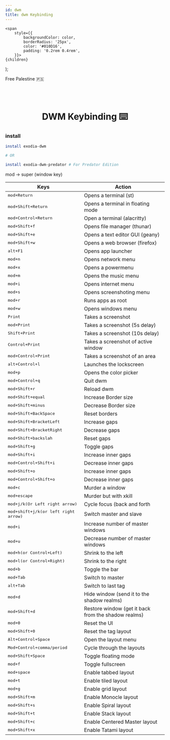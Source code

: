 ```yaml
---
id: dwm
title: dwm Keybinding
---
```


<!-- Badges -->
    <span
        style={{
            backgroundColor: color,
            borderRadius: '25px',
            color: '#010D16',
            padding: '0.2rem 0.4rem',
        }}>
    {children}
  </span>
);

<Highlight color="#04bdcb">Free Palestine 🇵🇸</Highlight>   <br></br><br></br>


<h1 align="center"> DWM Keybinding ⌨️  </h1>

### install 

```bash
install exodia-dwm

# OR

install exodia-dwm-predator # For Predator Edition
```
mod -> super (window key)

| Keys | Action |
| --- | --- |
|<kbd>mod+Return</kbd> | Opens a terminal (st) |
|<kbd>mod+Shift+Return</kbd> | Opens a terminal in floating mode |
|<kbd>mod+Control+Return</kbd>| Open a terminal (alacritty)
|<kbd>mod+Shift+f</kbd> | Opens file manager (thunar) |
|<kbd>mod+Shift+e</kbd> | Opens a text editor GUI (geany) |
|<kbd>mod+Shift+w</kbd> | Opens a web browser (firefox) |
|<kbd>alt+F1</kbd> | Opens app launcher |
|<kbd>mod+n</kbd> | Opens network menu |
|<kbd>mod+x</kbd> | Opens a powermenu |
|<kbd>mod+m</kbd> | Opens the music menu |
|<kbd>mod+i</kbd> | Opens internet menu |
|<kbd>mod+s</kbd> | Opens screenshoting menu |
|<kbd>mod+r</kbd> | Runs apps as root |
|<kbd>mod+w</kbd> | Opens windows menu |
|<kbd>Print</kbd> | Takes a screenshot |
|<kbd>mod+Print</kbd> | Takes a screenshot (5s delay) |
|<kbd>Shift+Print</kbd> | Takes a screenshot (10s delay)|
|<kbd>Control+Print</kbd> | Takes a screenshot of active window |
|<kbd>mod+Control+Print</kbd> | Takes a screenshot of an area |
|<kbd>alt+Control+l</kbd> | Launches the lockscreen |
|<kbd>mod+p</kbd>| Opens the color picker |
|<kbd>mod+Control+q</kbd>| Quit dwm |
|<kbd>mod+Shift+r</kbd>| Reload dwm |
|<kbd>mod+Shift+equal</kbd>| Increase Border size |
|<kbd>mod+Shift+minus</kbd>| Decrease Border size |
|<kbd>mod+Shift+BackSpace</kbd>| Reset borders |
|<kbd>mod+Shift+BracketLeft</kbd>| Increase gaps |
|<kbd>mod+Shift+BracketRight</kbd>| Decrease gaps |
|<kbd>mod+Shift+backslah</kbd>| Reset gaps |
|<kbd>mod+Shift+g</kbd>| Toggle gaps |
|<kbd>mod+Shift+i</kbd>| Increase inner gaps |
|<kbd>mod+Control+Shift+i</kbd>| Decrease inner gaps |
|<kbd>mod+Shift+o</kbd>| Increase inner gaps |
|<kbd>mod+Control+Shift+o</kbd>| Decrease inner gaps |
|<kbd>mod+c</kbd>| Murder a window |
|<kbd>mod+escape</kbd>| Murder but with xkill |
|<kbd>mod+j/k(Or Left right arrow)</kbd> | Cycle focus (back and forth |
|<kbd>mod+shift+j/k(or left right arrow)</kbd>| Switch master and slave |
|<kbd>mod+i</kbd> | Increase number of master windows |
|<kbd>mod+u</kbd>| Decrease number of master windows |
|<kbd>mod+h(or Control+Left)</kbd>| Shrink to the left |
|<kbd>mod+l(or Control+Right)</kbd>| Shrink to the right |
|<kbd>mod+b</kbd>| Toggle the bar |
|<kbd>mod+Tab</kbd>| Switch to master |
|<kbd>alt+Tab</kbd>| Switch to last tag |
|<kbd>mod+d</kbd>| Hide window (send it to the shadow realms) |
|<kbd>mod+Shift+d</kbd>| Restore window (get it back from the shadow realms) |
|<kbd>mod+0</kbd>| Reset the UI |
|<kbd>mod+Shift+0</kbd>| Reset the tag layout |
|<kbd>Alt+Control+Space</kbd>| Open the layout menu |
|<kbd>Mod+Control+comma/period</kbd>| Cycle through the layouts |
|<kbd>mod+Shift+Space</kbd>| Toggle floating mode |
|<kbd>mod+f</kbd>| Toggle fullscreen |
|<kbd>mod+space</kbd>| Enable tabbed layout |
|<kbd>mod+t</kbd>| Enable tiled layout |
|<kbd>mod+g</kbd>| Enable grid layout |
|<kbd>mod+Shift+m</kbd>| Enable Monocle layout |
|<kbd>mod+Shift+s</kbd>| Enable Spiral layout |
|<kbd>mod+Shift+t</kbd>| Enable Stack layout |
|<kbd>mod+Shift+c</kbd>| Enable Centered Master layout |
|<kbd>mod+Shift+x</kbd>| Enable Tatami layout |